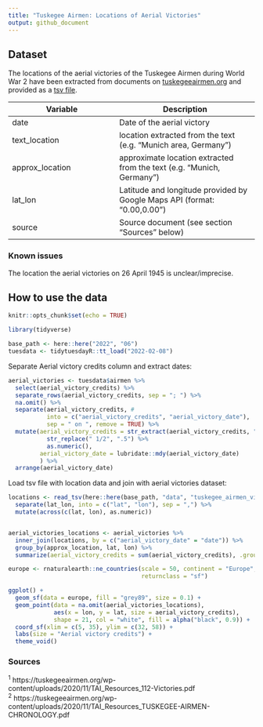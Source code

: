 ```yaml
---
title: "Tuskegee Airmen: Locations of Aerial Victories"
output: github_document
---
```


## Dataset

The locations of the aerial victories of the Tuskegee Airmen during World War 2 have been extracted from documents on [tuskegeeairmen.org](https://tuskegeeairmen.org) and provided as a [tsv file](tuskegee_airmen_victory_locations.tsv).

| Variable | Description |
|----------|-------------|
| date            | Date of the aerial victory        |
| text_location   | location extracted from the text (e.g. "Munich area, Germany") |
| approx_location | approximate location extracted from the text (e.g. "Munich, Germany")  |
| lat_lon         | Latitude and longitude provided by Google Maps API (format: "0.00,0.00")         |
| source       | Source document (see section "Sources" below)         |


### Known issues

The location the aerial victories on 26 April 1945 is unclear/imprecise.


## How to use the data

```r
knitr::opts_chunk$set(echo = TRUE)

```


```r
library(tidyverse)
```


```r

base_path <- here::here("2022", "06")
tuesdata <- tidytuesdayR::tt_load("2022-02-08")

```


Separate Aerial victory credits column and extract dates:

```r
aerial_victories <- tuesdata$airmen %>% 
  select(aerial_victory_credits) %>% 
  separate_rows(aerial_victory_credits, sep = "; ") %>% 
  na.omit() %>% 
  separate(aerial_victory_credits, #
           into = c("aerial_victory_credits", "aerial_victory_date"),
           sep = " on ", remove = TRUE) %>%
  mutate(aerial_victory_credits = str_extract(aerial_victory_credits, "\\d+ (1/2)?") %>% 
           str_replace(" 1/2", ".5") %>% 
           as.numeric(),
         aerial_victory_date = lubridate::mdy(aerial_victory_date)
         ) %>% 
  arrange(aerial_victory_date)

```


Load tsv file with location data and join with aerial victories dataset:

```r

locations <- read_tsv(here::here(base_path, "data", "tuskegee_airmen_victory_locations.tsv")) %>% 
  separate(lat_lon, into = c("lat", "lon"), sep = ",") %>% 
  mutate(across(c(lat, lon), as.numeric))


aerial_victories_locations <- aerial_victories %>% 
  inner_join(locations, by = c("aerial_victory_date" = "date")) %>% 
  group_by(approx_location, lat, lon) %>% 
  summarize(aerial_victory_credits = sum(aerial_victory_credits), .groups = "drop")

```


```r

europe <- rnaturalearth::ne_countries(scale = 50, continent = "Europe", 
                                      returnclass = "sf")

ggplot() +
  geom_sf(data = europe, fill = "grey89", size = 0.1) +
  geom_point(data = na.omit(aerial_victories_locations),
             aes(x = lon, y = lat, size = aerial_victory_credits),
             shape = 21, col = "white", fill = alpha("black", 0.9)) +
  coord_sf(xlim = c(5, 35), ylim = c(32, 58)) +
  labs(size = "Aerial victory credits") +
  theme_void()

```



### Sources

<sup>1</sup> https://tuskegeeairmen.org/wp-content/uploads/2020/11/TAI_Resources_112-Victories.pdf<br>
<sup>2</sup> https://tuskegeeairmen.org/wp-content/uploads/2020/11/TAI_Resources_TUSKEGEE-AIRMEN-CHRONOLOGY.pdf